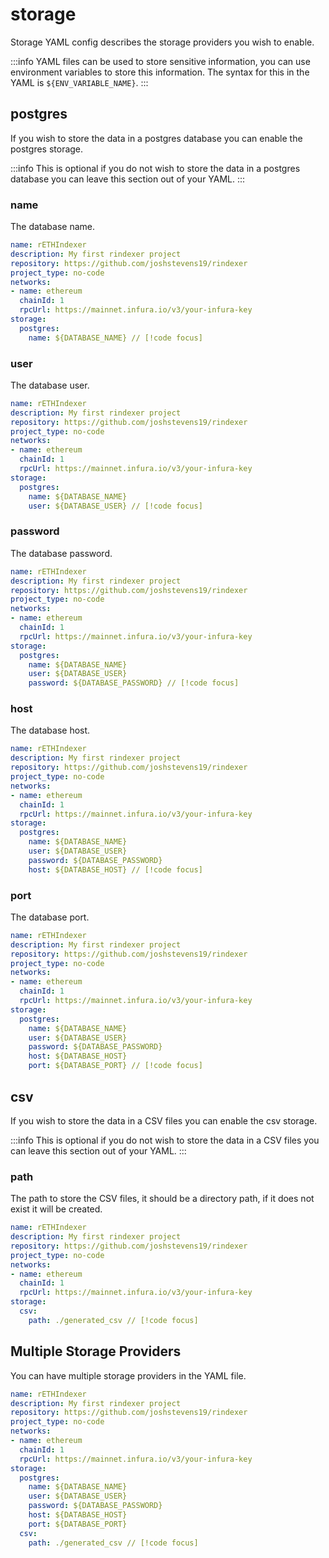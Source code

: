 # storage

Storage YAML config describes the storage providers you wish to enable.

:::info
YAML files can be used to store sensitive information, you can use environment variables to store this information.
The syntax for this in the YAML is `${ENV_VARIABLE_NAME}`.
:::

## postgres

If you wish to store the data in a postgres database you can enable the postgres storage.

:::info
This is optional if you do not wish to store the data in a postgres database you can leave this section out of your YAML.
:::

### name

The database name.

```yaml [rindexer.yaml]
name: rETHIndexer
description: My first rindexer project
repository: https://github.com/joshstevens19/rindexer
project_type: no-code
networks:
- name: ethereum
  chainId: 1
  rpcUrl: https://mainnet.infura.io/v3/your-infura-key
storage:
  postgres:
    name: ${DATABASE_NAME} // [!code focus]
```

### user

The database user.

```yaml [rindexer.yaml]
name: rETHIndexer
description: My first rindexer project
repository: https://github.com/joshstevens19/rindexer
project_type: no-code
networks:
- name: ethereum
  chainId: 1
  rpcUrl: https://mainnet.infura.io/v3/your-infura-key
storage:
  postgres:
    name: ${DATABASE_NAME}
    user: ${DATABASE_USER} // [!code focus]
```

### password

The database password.

```yaml [rindexer.yaml]
name: rETHIndexer
description: My first rindexer project
repository: https://github.com/joshstevens19/rindexer
project_type: no-code
networks:
- name: ethereum
  chainId: 1
  rpcUrl: https://mainnet.infura.io/v3/your-infura-key
storage:
  postgres:
    name: ${DATABASE_NAME}
    user: ${DATABASE_USER}
    password: ${DATABASE_PASSWORD} // [!code focus]
```

### host

The database host.

```yaml [rindexer.yaml]
name: rETHIndexer
description: My first rindexer project
repository: https://github.com/joshstevens19/rindexer
project_type: no-code
networks:
- name: ethereum
  chainId: 1
  rpcUrl: https://mainnet.infura.io/v3/your-infura-key
storage:
  postgres:
    name: ${DATABASE_NAME}
    user: ${DATABASE_USER}
    password: ${DATABASE_PASSWORD}
    host: ${DATABASE_HOST} // [!code focus]
```

### port

The database port.

```yaml [rindexer.yaml]
name: rETHIndexer
description: My first rindexer project
repository: https://github.com/joshstevens19/rindexer
project_type: no-code
networks:
- name: ethereum
  chainId: 1
  rpcUrl: https://mainnet.infura.io/v3/your-infura-key
storage:
  postgres:
    name: ${DATABASE_NAME}
    user: ${DATABASE_USER}
    password: ${DATABASE_PASSWORD}
    host: ${DATABASE_HOST}
    port: ${DATABASE_PORT} // [!code focus]
```

## csv

If you wish to store the data in a CSV files you can enable the csv storage.

:::info
This is optional if you do not wish to store the data in a CSV files you can leave this section out of your YAML.
:::

### path

The path to store the CSV files, it should be a directory path, if it does not exist it will be created.

```yaml [rindexer.yaml]
name: rETHIndexer
description: My first rindexer project
repository: https://github.com/joshstevens19/rindexer
project_type: no-code
networks:
- name: ethereum
  chainId: 1
  rpcUrl: https://mainnet.infura.io/v3/your-infura-key
storage:
  csv:
    path: ./generated_csv // [!code focus]
```

## Multiple Storage Providers

You can have multiple storage providers in the YAML file.

```yaml [rindexer.yaml]
name: rETHIndexer
description: My first rindexer project
repository: https://github.com/joshstevens19/rindexer
project_type: no-code
networks:
- name: ethereum
  chainId: 1
  rpcUrl: https://mainnet.infura.io/v3/your-infura-key
storage:
  postgres:
    name: ${DATABASE_NAME}
    user: ${DATABASE_USER}
    password: ${DATABASE_PASSWORD}
    host: ${DATABASE_HOST}
    port: ${DATABASE_PORT}
  csv:
    path: ./generated_csv // [!code focus]
```